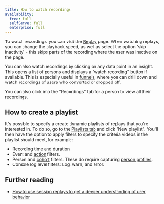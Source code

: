 ```yaml
---
title: How to watch recordings
availability:
  free: full
  selfServe: full
  enterprise: full
---
```



To watch recordings, you can visit the [Replay](https://app.posthog.com/replay) page. When watching replays, you can change the playback speed, as well as select the option 'skip inactivity' - this skips parts of the recording where the user was inactive on the page.

You can also watch recordings by clicking on any data point in an insight. This opens a list of persons and displays a "watch recording" button if available. This is especially useful in [funnels](/docs/product-analytics/funnels), where you can drill down and watch recordings of users who converted or dropped off. 

You can also click into the "Recordings" tab for a person to view all their recordings.

<ProductVideo
    videoLight={watchRecordingsLight} 
    videoDark={watchRecordingsDark}
    alt="How to watch recordings via insights" 
    classes="rounded"
/>

## How to create a playlist

It's possible to specify a create dynamic playlists of replays that you're interested in. To do so, go to the [Playlists tab](https://app.posthog.com/replay/playlists) and click "New playlist". You'll then have the option to apply filters to specify the criteria videos in the playlist should meet, for example:

- Recording time and duration.
- Event and [action](/docs/data/actions) filters.
- Person and [cohort](/docs/data/cohorts) filters. These do require capturing [person profiles](/docs/data/persons).
- Console log level filters: Log, warn, and error.

<ProductVideo
    videoLight={createPlaylistLight} 
    videoDark={createPlaylistDark}
    alt="How to create playlists" 
    classes="rounded"
/>

## Further reading

- [How to use session replays to get a deeper understanding of user behavior](/tutorials/explore-insights-session-recordings)
